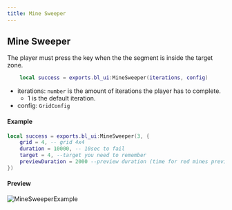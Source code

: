 ```yaml
---
title: Mine Sweeper
---
```

## Mine Sweeper

The player must press the key when the the segment is inside the target zone.
    
```lua
    local success = exports.bl_ui:MineSweeper(iterations, config)
```

- iterations: `number` is the amount of iterations the player has to complete.
    - 1 is the default iteration.
- config: `GridConfig`

#### Example
```lua
local success = exports.bl_ui:MineSweeper(3, {
    grid = 4, -- grid 4x4
    duration = 10000, -- 10sec to fail
    target = 4, --target you need to remember
    previewDuration = 2000 --preview duration (time for red mines preview to hide)
})
```
#### Preview
![MineSweeperExample](/static/MineSweeper.png)
